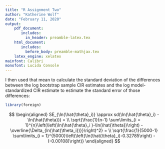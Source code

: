 ```yaml
---
title: "R Assignment Two"
author: "Katherine Wolf"
date: "February 11, 2020"
output:
    pdf_document:
       includes:
         in_header: preamble-latex.tex
    html_document:
       includes:
         before_body: preamble-mathjax.tex
    latex_engine: xelatex
mainfont: Calibri
monofont: Lucida Console
---
```


I then used that mean to calculate the standard deviation of the differences between the log bootstrap sample CIR estimates and the log model-standardized CIR estimate to estimate the standard error of those differences: 

```r

library(foreign)

```

$$
\begin{aligned}
SE_{\ln(\hat{\theta}_i)} 
\approx sd(\ln(\hat{\theta}_i) - \ln(\hat{\theta})) = \\ 
\sqrt{\frac{1}{n-1} \sum\limits_{i = 1}^{n}\left(\left(\ln(\hat{\theta}_i )-\ln(\hat{\theta})\right) - \overline{\Delta_{ln(\hat{\theta_i})}}\right)^2} = \\ 
\sqrt{\frac{1}{5000-1} \sum\limits_{i = 1}^{5000}\left(\left(\ln(\hat{\theta}_i)-0.32785\right) - (-0.00108)\right)}
\end{aligned}
$$